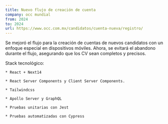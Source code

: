 ```yaml
---
title: Nuevo flujo de creación de cuenta
company: occ mundial
from: 2024
to: 2024
url: https://www.occ.com.mx/candidatos/cuenta-nueva/registro/
---
```


Se mejoró el flujo para la creación de cuentas de nuevos candidatos con un enfoque especial en dispositivos móviles. Ahora, se evitará el abandono durante el flujo, asegurando que los CV sean completos y precisos.

Stack tecnológico:

    * React + Next14

    * React Server Components y Client Server Components.

    * Tailwindcss

    * Apollo Server y GraphQL

    * Pruebas unitarias con Jest

    * Pruebas automatizadas con Cypress


